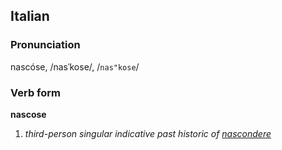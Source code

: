 ==Italian==
===Pronunciation===
nascóse, /nasˈkose/, /<tt>nas"kose</tt>/
===Verb form===
'''nascose'''

# ''third-person singular indicative past historic of [[nascondere]]''